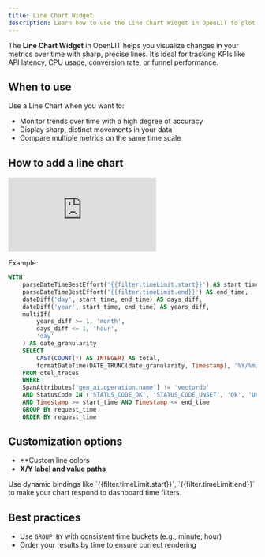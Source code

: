 ```yaml
---
title: Line Chart Widget
description: Learn how to use the Line Chart Widget in OpenLIT to plot precise time series metrics using ClickHouse queries and dynamic bindings.
---
```


The **Line Chart Widget** in OpenLIT helps you visualize changes in your metrics over time with sharp, precise lines. It’s ideal for tracking KPIs like API latency, CPU usage, conversion rate, or funnel performance.

## When to use

Use a Line Chart when you want to:

- Monitor trends over time with a high degree of accuracy  
- Display sharp, distinct movements in your data  
- Compare multiple metrics on the same time scale  

## How to add a line chart

<iframe className="w-full aspect-video" src="https://www.youtube.com/embed/O8vrdaGb8bw?list=PLgErWFh-dyiGp9yUDnnx67wHEeNqzzMXZ" title="How to Use the Line Chart Widget in OpenLIT – Visualize Trends Over Time" frameborder="0" allow="accelerometer; autoplay; clipboard-write; encrypted-media; gyroscope; picture-in-picture; web-share" referrerpolicy="strict-origin-when-cross-origin" allowfullscreen></iframe>

Example:

```sql
WITH
	parseDateTimeBestEffort('{{filter.timeLimit.start}}') AS start_time,
	parseDateTimeBestEffort('{{filter.timeLimit.end}}') AS end_time,
	dateDiff('day', start_time, end_time) AS days_diff,
	dateDiff('year', start_time, end_time) AS years_diff,
	multiIf(
	    years_diff >= 1, 'month',
	    days_diff <= 1, 'hour',
	    'day'
	) AS date_granularity
	SELECT
		CAST(COUNT(*) AS INTEGER) AS total,
		formatDateTime(DATE_TRUNC(date_granularity, Timestamp), '%Y/%m/%d %R') AS request_time
	FROM otel_traces
	WHERE
	SpanAttributes['gen_ai.operation.name'] != 'vectordb'
	AND StatusCode IN ('STATUS_CODE_OK', 'STATUS_CODE_UNSET', 'Ok', 'Unset')
	AND Timestamp >= start_time AND Timestamp <= end_time
	GROUP BY request_time
	ORDER BY request_time
````

## Customization options

* **Custom line colors
* **X/Y label and value paths**

<Tip>
Use dynamic bindings like `{{filter.timeLimit.start}}`, `{{filter.timeLimit.end}}` to make your chart respond to dashboard time filters.
</Tip>

## Best practices

* Use `GROUP BY` with consistent time buckets (e.g., minute, hour)
* Order your results by time to ensure correct rendering